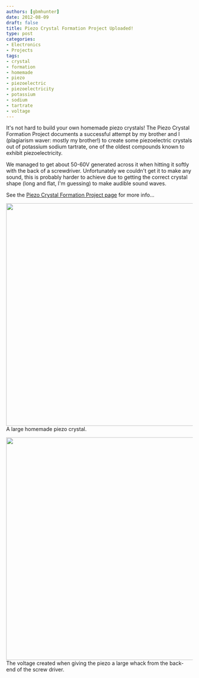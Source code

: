 ```yaml
---
authors: [gbmhunter]
date: 2012-08-09
draft: false
title: Piezo Crystal Formation Project Uploaded!
type: post
categories:
- Electronics
- Projects
tags:
- crystal
- formation
- homemade
- piezo
- piezoelectric
- piezoelectricity
- potassium
- sodium
- tartrate
- voltage
---
```



It's not hard to build your own homemade piezo crystals! The Piezo Crystal Formation Project documents a successful attempt by my brother and I (plagiarism waver: mostly my brother!) to create some piezoelectric crystals out of potassium sodium tartrate, one of the oldest compounds known to exhibit piezoelectricity.

We managed to get about 50-60V generated across it when hitting it softly with the back of a screwdriver. Unfortunately we couldn't get it to make any sound, this is probably harder to achieve due to getting the correct crystal shape (long and flat, I'm guessing) to make audible sound waves.

See the [Piezo Crystal Formation Project page](/electronics/projects/piezo-crystal-formation) for more info...


<Image src={n_2012_07_16_22_21_30} width="600px">A large homemade piezo crystal.</Image>


<Image src={n_2012_07_21_19_42_57} width="600px">The voltage created when giving the piezo a large whack from the back-end of the screw driver.</Image>

